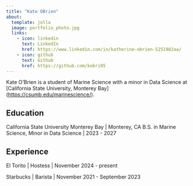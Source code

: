 ```yaml
---
title: "Kate OBrien"
about:
  template: jolla
  image: portfolio_photo.jpg
  links:
    - icon: linkedin
      text: LinkedIn
      href: https://www.linkedin.com/in/katherine-obrien-5251982aa/
    - icon: github
      text: Github
      href: https://github.com/kobri05
---
```


Kate O'Brien is a student of Marine Science with a minor in Data Science at \[California State University, Monterey Bay\](<https://csumb.edu/marinescience/>).

## Education

California State University Monterey Bay \| Monterey, CA
B.S. in Marine Science, Minor in Data Science \| 2023 - 2027

## Experience

El Torito \| Hostess \| November 2024 - present

Starbucks \| Barista \| November 2021 - September 2023
